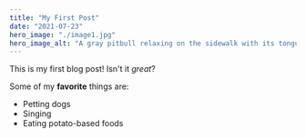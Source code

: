 ```yaml
---
title: "My First Post"
date: "2021-07-23"
hero_image: "./image1.jpg"
hero_image_alt: "A gray pitbull relaxing on the sidewalk with its tongue hanging out"
---
```


This is my first blog post! Isn't it *great*?

Some of my **favorite** things are:

* Petting dogs
* Singing
* Eating potato-based foods